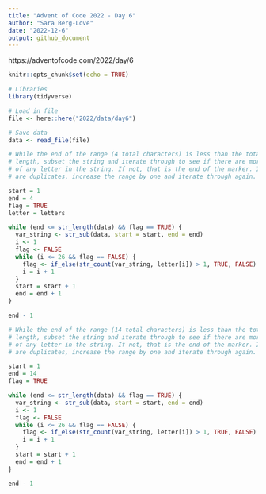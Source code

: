 ```yaml
---
title: "Advent of Code 2022 - Day 6"
author: "Sara Berg-Love"
date: "2022-12-6"
output: github_document
---
```


https://adventofcode.com/2022/day/6

```r
knitr::opts_chunk$set(echo = TRUE)

# Libraries
library(tidyverse)

# Load in file
file <- here::here("2022/data/day6")
```

```r
# Save data
data <- read_file(file)
```

```r
# While the end of the range (4 total characters) is less than the total string 
# length, subset the string and iterate through to see if there are more than 1 
# of any letter in the string. If not, that is the end of the marker. If there 
# are duplicates, increase the range by one and iterate through again.

start = 1
end = 4
flag = TRUE
letter = letters

while (end <= str_length(data) && flag == TRUE) {
  var_string <- str_sub(data, start = start, end = end)
  i <- 1
  flag <- FALSE
  while (i <= 26 && flag == FALSE) {
    flag <- if_else(str_count(var_string, letter[i]) > 1, TRUE, FALSE)
    i = i + 1
  }
  start = start + 1
  end = end + 1
}

end - 1
```

```r
# While the end of the range (14 total characters) is less than the total string 
# length, subset the string and iterate through to see if there are more than 1 
# of any letter in the string. If not, that is the end of the marker. If there 
# are duplicates, increase the range by one and iterate through again.

start = 1
end = 14
flag = TRUE

while (end <= str_length(data) && flag == TRUE) {
  var_string <- str_sub(data, start = start, end = end)
  i <- 1
  flag <- FALSE
  while (i <= 26 && flag == FALSE) {
    flag <- if_else(str_count(var_string, letter[i]) > 1, TRUE, FALSE)
    i = i + 1
  }
  start = start + 1
  end = end + 1
}

end - 1
```
